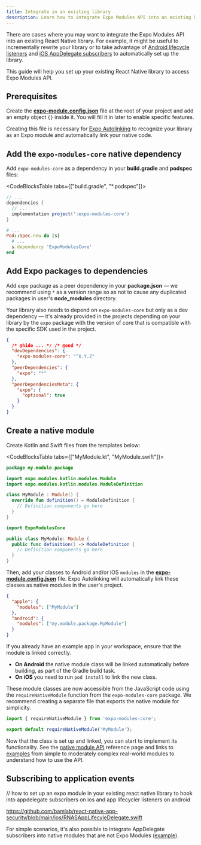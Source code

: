 ```yaml
---
title: Integrate in an existing library
description: Learn how to integrate Expo Modules API into an existing React Native library.
---
```



There are cases where you may want to integrate the Expo Modules API into an existing React Native library. For example, it might be useful to incrementally rewrite your library or to take advantage of [Android lifecycle listeners](/modules/android-lifecycle-listeners/) and [iOS AppDelegate subscribers](/modules/appdelegate-subscribers/) to automatically set up the library.

This guide will help you set up your existing React Native library to access Expo Modules API.

## Prerequisites

Create the [**expo-module.config.json**](/modules/module-config/) file at the root of your project and add an empty object `{}` inside it. You will fill it in later to enable specific features.

Creating this file is necessary for [Expo Autolinking](/modules/autolinking/) to recognize your library as an Expo module and automatically link your native code.

<Step label="1">

## Add the `expo-modules-core` native dependency

Add `expo-modules-core` as a dependency in your **build.gradle** and **podspec** files:

<CodeBlocksTable tabs={["build.gradle", "*.podspec"]}>

```groovy
// ...
dependencies {
  // ...
  implementation project(':expo-modules-core')
}
```

```ruby
# ...
Pod::Spec.new do |s|
  # ...
  s.dependency 'ExpoModulesCore'
end
```

</CodeBlocksTable>

</Step>

<Step label="2">

## Add Expo packages to dependencies

Add `expo` package as a peer dependency in your **package.json** &mdash; we recommend using `*` as a version range so as not to cause any duplicated packages in user's **node_modules** directory.

Your library also needs to depend on `expo-modules-core` but only as a dev dependency &mdash; it's already provided in the projects depending on your library by the `expo` package with the version of core that is compatible with the specific SDK used in the project.

```json package.json
{
  /* @hide ... */ /* @end */
  "devDependencies": {
    "expo-modules-core": "^X.Y.Z"
  },
  "peerDependencies": {
    "expo": "*"
  },
  "peerDependenciesMeta": {
    "expo": {
      "optional": true
    }
  }
}
```

</Step>

<Step label="3">

## Create a native module

Create Kotlin and Swift files from the templates below:

<CodeBlocksTable tabs={["MyModule.kt", "MyModule.swift"]}>

```kotlin
package my.module.package

import expo.modules.kotlin.modules.Module
import expo.modules.kotlin.modules.ModuleDefinition

class MyModule : Module() {
  override fun definition() = ModuleDefinition {
    // Definition components go here
  }
}
```

```swift
import ExpoModulesCore

public class MyModule: Module {
  public func definition() -> ModuleDefinition {
    // Definition components go here
  }
}
```

</CodeBlocksTable>

Then, add your classes to Android and/or iOS `modules` in the [**expo-module.config.json**](/modules/module-config/) file. Expo Autolinking will automatically link these classes as native modules in the user's project.

```json expo-module.config.json
{
  "apple": {
    "modules": ["MyModule"]
  },
  "android": {
    "modules": ["my.module.package.MyModule"]
  }
}
```

If you already have an example app in your workspace, ensure that the module is linked correctly.

- **On Android** the native module class will be linked automatically before building, as part of the Gradle build task.
- **On iOS** you need to run `pod install` to link the new class.

These module classes are now accessible from the JavaScript code using the `requireNativeModule` function from the `expo-modules-core` package. We recommend creating a separate file that exports the native module for simplicity.

```ts MyModule.ts
import { requireNativeModule } from 'expo-modules-core';

export default requireNativeModule('MyModule');
```

</Step>

Now that the class is set up and linked, you can start to implement its functionality. See the [native module API](/modules/module-api/) reference page and links to [examples](/modules/module-api/#examples) from simple to moderately complex real-world modules to understand how to use the API.

## Subscribing to application events

// how to set up an expo module in your existing react native library to hook into appdelegate subscribers on ios and app lifecycler listeners on android

https://github.com/bamlab/react-native-app-security/blob/main/ios/RNASAppLifecyleDelegate.swift

For simple scenarios, it's also possible to integrate AppDelegate subscribers into native modules that are not Expo Modules ([example](https://github.com/react-native-google-signin/google-signin/blob/master/expo-module.config.json)).
